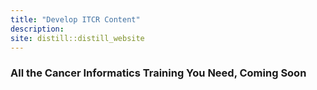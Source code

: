 ```yaml
---
title: "Develop ITCR Content"
description:
site: distill::distill_website
---
```


### All the Cancer Informatics Training You Need, Coming Soon



